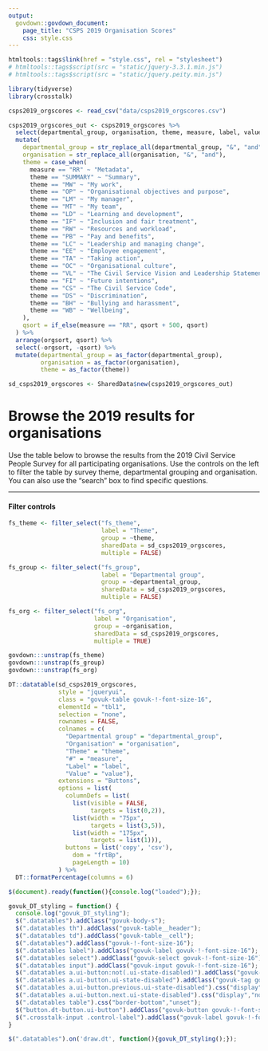 ```yaml
---
output:
  govdown::govdown_document:
    page_title: "CSPS 2019 Organisation Scores"
    css: style.css
---
```


``` r
htmltools::tags$link(href = "style.css", rel = "stylesheet")
# htmltools::tags$script(src = "static/jquery-3.3.1.min.js")
# htmltools::tags$script(src = "static/jquery.peity.min.js")

```

``` r
library(tidyverse)
library(crosstalk)

csps2019_orgscores <- read_csv("data/csps2019_orgscores.csv")

csps2019_orgscores_out <- csps2019_orgscores %>%
  select(departmental_group, organisation, theme, measure, label, value, orgsort, qsort) %>%
  mutate(
    departmental_group = str_replace_all(departmental_group, "&", "and"),
    organisation = str_replace_all(organisation, "&", "and"),
    theme = case_when(
      measure == "RR" ~ "Metadata",
      theme == "SUMMARY" ~ "Summary",
      theme == "MW" ~ "My work",
      theme == "OP" ~ "Organisational objectives and purpose",
      theme == "LM" ~ "My manager",
      theme == "MT" ~ "My team",
      theme == "LD" ~ "Learning and development",
      theme == "IF" ~ "Inclusion and fair treatment",
      theme == "RW" ~ "Resources and workload",
      theme == "PB" ~ "Pay and benefits",
      theme == "LC" ~ "Leadership and managing change",
      theme == "EE" ~ "Employee engagement",
      theme == "TA" ~ "Taking action",
      theme == "OC" ~ "Organisational culture",
      theme == "VL" ~ "The Civil Service Vision and Leadership Statement",
      theme == "FI" ~ "Future intentions",
      theme == "CS" ~ "The Civil Service Code",
      theme == "DS" ~ "Discrimination",
      theme == "BH" ~ "Bullying and harassment",
      theme == "WB" ~ "Wellbeing",
    ),
    qsort = if_else(measure == "RR", qsort + 500, qsort)
  ) %>%
  arrange(orgsort, qsort) %>%
  select(-orgsort, -qsort) %>%
  mutate(departmental_group = as_factor(departmental_group),
         organisation = as_factor(organisation),
         theme = as_factor(theme))

sd_csps2019_orgscores <- SharedData$new(csps2019_orgscores_out)

```

# Browse the 2019 results for organisations

Use the table below to browse the results from the 2019 Civil Service People Survey for all participating organisations. Use the controls on the left to filter the table by survey theme, departmental grouping and organisation. You can also use the "search" box to find specific questions.

---

:::{.govuk-grid-row}

:::{.govuk-grid-column-one-quarter .filter-controls .govuk-body-s}

#### Filter controls

```r


fs_theme <- filter_select("fs_theme",
                          label = "Theme",
                          group = ~theme,
                          sharedData = sd_csps2019_orgscores,
                          multiple = FALSE)

fs_group <- filter_select("fs_group",
                          label = "Departmental group",
                          group = ~departmental_group,
                          sharedData = sd_csps2019_orgscores,
                          multiple = FALSE)

fs_org <- filter_select("fs_org",
                        label = "Organisation",
                        group = ~organisation,
                        sharedData = sd_csps2019_orgscores,
                        multiple = TRUE)

govdown:::unstrap(fs_theme)
govdown:::unstrap(fs_group)
govdown:::unstrap(fs_org)

```
:::

:::{.govuk-grid-column-three-quarters .tbl-display}
```r

DT::datatable(sd_csps2019_orgscores, 
              style = "jqueryui", 
              class = "govuk-table govuk-!-font-size-16",
              elementId = "tbl1",
              selection = "none",
              rownames = FALSE,
              colnames = c(
                "Departmental group" = "departmental_group",
                "Organisation" = "organisation",
                "Theme" = "theme",
                "#" = "measure",
                "Label" = "label",
                "Value" = "value"),
              extensions = "Buttons",
              options = list(
                columnDefs = list(
                  list(visible = FALSE, 
                       targets = list(0,2)),
                  list(width = "75px",
                       targets = list(3,5)),
                  list(width = "175px",
                       targets = list(1))),
                buttons = list('copy', 'csv'),
                  dom = "frtBp",
                  pageLength = 10)
              ) %>%
  DT::formatPercentage(columns = 6)

```
:::

:::


``` js

$(document).ready(function(){console.log("loaded");});

govuk_DT_styling = function() {
  console.log("govuk_DT_styling");
  $(".datatables").addClass("govuk-body-s");
  $(".datatables th").addClass("govuk-table__header");
  $(".datatables td").addClass("govuk-table__cell");
  $(".datatables").addClass("govuk-!-font-size-16");
  $(".datatables label").addClass("govuk-label govuk-!-font-size-16");
  $(".datatables select").addClass("govuk-select govuk-!-font-size-16");
  $(".datatables input").addClass("govuk-input govuk-!-font-size-16");
  $(".datatables a.ui-button:not(.ui-state-disabled)").addClass("govuk-tag govuk-tag--grey govuk-!-font-size-14");
  $(".datatables a.ui-button.ui-state-disabled").addClass("govuk-tag govuk-tag--blue govuk-!-font-size-14");
  $(".datatables a.ui-button.previous.ui-state-disabled").css("display","none");
  $(".datatables a.ui-button.next.ui-state-disabled").css("display","none");
  $(".datatables table").css("border-bottom","unset");
  $("button.dt-button.ui-button").addClass("govuk-button govuk-!-font-size-14");
  $(".crosstalk-input .control-label").addClass("govuk-label govuk-!-font-size-16");
}

$(".datatables").on('draw.dt', function(){govuk_DT_styling();});

```
